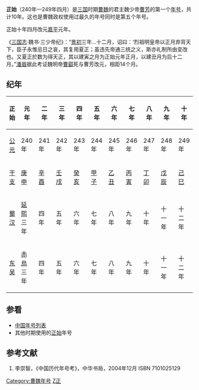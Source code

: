{{Eranamebox|年号= 正始
|起讫时间= 240年—249年四月
|政权= [[曹魏|曹魏]]
|帝王= 魏少帝[[曹芳|曹芳]]
|历时= 10年
|timeline= <timeline>
ImageSize  = width:200 height:50
PlotArea   = width:180 height:30 left:10 bottom:20
TimeAxis   = orientation:horizontal
DateFormat = yyyy
Period     = from:220 till:280
AlignBars  = early
ScaleMajor = increment:60 start:220
Colors =
  id:canvas value:rgb(1,1,0.85)
BackgroundColors = canvas:canvas
PlotData =
  width:15 color:black
  bar:era from:start till:end
  bar:era from:220 till:265 color:red
  bar:era from:240 till:249 color:yellow
</timeline>
|说明= 正始在三国及曹魏时期的位置
}}
'''正始'''（240年—249年四月）是[[三国|三国]]时期[[曹魏|曹魏]]的君主魏少帝[[曹芳|曹芳]]的第一个[[年号|年号]]，共计10年。这也是曹魏政权使用过最久的年号同时是第五个年号。

正始十年四月改元[[嘉平_(曹魏)|嘉平]]元年。

《[[三国志|三国志]]·魏书·三少帝纪》：“[[景初|景初]]三年...十二月，诏曰：‘烈祖明皇帝以正月弃背天下，臣子永惟忌日之哀，其复用夏正；虽违先帝通三统之义，斯亦礼制所由变改也。又夏正於数为得天正，其以建寅之月为正始元年正月，以建丑月为后十二月。”[[潘眉|潘眉]]据此考证魏明帝[[曹叡|曹叡]]死与曹芳改元，相距14个月。

==纪年==
{| class="wikitable" 
|-
!正始!!元年!!二年!!三年!!四年!!五年!!六年!!七年!!八年!!九年!!十年
|-
![[公元|公元]]
|240年||241年||242年||243年||244年||245年||246年||247年||248年||249年
|-
![[干支|干支]]
|[[庚申|庚申]]||[[辛酉|辛酉]]||[[壬戌|壬戌]]||[[癸亥|癸亥]]||[[甲子|甲子]]||[[乙丑|乙丑]]||[[丙寅|丙寅]]||[[丁卯|丁卯]]||[[戊辰|戊辰]]||[[己巳|己巳]]
|-
![[蜀汉|蜀汉]]
|[[延熙_(蜀汉)|延熙]]三年||四年||五年||六年||七年||八年||九年||十年||十一年||十二年
|-
![[孫吳|东吴]]
|[[赤烏|赤烏]]三年||四年||五年||六年||七年||八年||九年||十年||十一年||十二年
|}

==参看==
*[[中国年号列表|中国年号列表]]
*其他时期使用的[[正始|正始]]年号

==参考文献==
# 李崇智，《中国历代年号考》，中华书局，2004年12月 ISBN 7101025129

{{年号|[[景初|景初]]|[[中国年号列表|中国年号]]|[[嘉平_(曹魏)|嘉平]]}}
{{三國年號}}

[[Category:曹魏年号|Category:曹魏年号]]
[[Category:3世纪年号|Z正]]